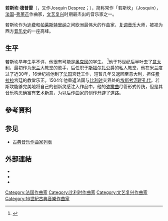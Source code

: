 {{expand language|en}}
{{Infobox classical
| 中文名       = 若斯坎
| 画像         = Josquin des Prez.jpg
| 附注         = 
| 原文名       = Josquin des Prez
| 国别         = 法国
| 出生日期     = 1450年到1455年之间
| 出生地       = 可能为皮卡第
| 逝世日期     = 1521年8月27日
| 逝世地       = 埃斯考河畔孔代
| 所属时期     = 文艺复兴
| 所属乐派     = 弗莱芒乐派
| 擅长作品类型 = 弥撒曲，经文歌，尚松
| 代表作       = 多部弥撒曲（包括“武士歌”“吾舌当启”等），大量经文歌，尚松《林中仙女》等
| 师从         = [[奥克冈|奥克冈]]
| 学生         =
}}

'''若斯坎·德普雷'''（{{lang-fr|Josquin des Prez}}，又作Josquin Desprez；{{bd|1450年到1455年之间||1521年|8月27日}}），简称常作「若斯坎」（Josquin），[[法国|法国]]-[[弗莱芒|弗莱芒]]作曲家，[[文艺复兴音乐|文艺复兴]]时期最杰出的音乐家之一。

若斯坎作为[[迪费|迪费]]和[[帕莱斯特里纳|帕莱斯特里纳]]之间欧洲最伟大的作曲家，[[复调音乐|复调音乐]]大师，被视为西方[[音乐史|音乐史]]的一座高峰。

== 生平 ==
若斯坎早年生平不详，他很有可能是[[奥克冈|奥克冈]]的学生。 <ref>{{Cite book|title=牛津简明音乐词典（第4版）|last=迈克尔·肯尼迪, 乔伊斯·布尔恩 编, 唐其竞等 译|publisher=人民音乐出版社|year=2002|isbn=7-103-02586-X|location=北京}}</ref>他于15世纪后半叶去了[[意大利|意大利]]，最初作为[[米兰|米兰]]大教堂的歌手，后任职于[[斯福尔扎家族|斯福尔扎]]公爵的私人教堂，他在米兰度过了近30年，16世纪初他到了[[法国|法国]]宫廷工作，短暂几年又返回至意大利，担任[[费拉拉|费拉拉]]宫廷的教堂乐正。1504年他重返法国与[[比利时|比利时]]交界处的[[埃斯考河畔孔代|埃斯考河畔孔代]]。若斯坎能够完美地将自己的创新灵感注入作品中，他的[[弥撒曲|弥撒曲]]尽管形式传统，但是其音乐构思确富有艺术新意，为以后作曲家的创作开辟了道路。

== 參考資料 ==
<references/>

== 参见 ==
* [[古典音乐作曲家列表|古典音乐作曲家列表]]

== 外部連結 ==
{{Commons}}
* {{ChoralWiki}}
* {{IMSLP|id=Josquin Desprez}}
* {{MutopiaComposer|PresJd}}

{{Authority control}}

{{DEFAULTSORT:Josquin Des Prez}}
[[Category:法国作曲家|Category:法国作曲家]]
[[Category:比利时作曲家|Category:比利时作曲家]]
[[Category:文艺复兴作曲家|Category:文艺复兴作曲家]]
[[Category:16世紀古典音樂作曲家|Category:16世紀古典音樂作曲家]]